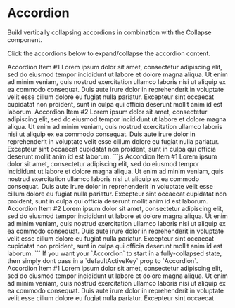 
<GithubSource name="AccordionDocs.mdx" />

# Accordion

<p class="lead">
  Build vertically collapsing accordions in combination with the Collapse
  component.
</p>

Click the accordions below to expand/collapse the accordion content.

<div class="row gy-5 pt-3">

  <Example title="Basic Example">
    <Example.Preview>
      <Accordion defaultActiveKey="0">
        <Accordion.Item eventKey="0">
          <Accordion.Header>Accordion Item #1</Accordion.Header>
          <Accordion.Body>
            Lorem ipsum dolor sit amet, consectetur adipiscing elit, sed do eiusmod tempor incididunt ut labore et dolore magna aliqua. Ut enim
            ad minim veniam, quis nostrud exercitation ullamco laboris nisi ut aliquip ex ea commodo consequat. Duis aute irure dolor in
            reprehenderit in voluptate velit esse cillum dolore eu fugiat nulla pariatur. Excepteur sint occaecat cupidatat non proident, sunt in
            culpa qui officia deserunt mollit anim id est laborum.
          </Accordion.Body>
        </Accordion.Item>
        <Accordion.Item eventKey="1">
          <Accordion.Header>Accordion Item #2</Accordion.Header>
          <Accordion.Body>
            Lorem ipsum dolor sit amet, consectetur adipiscing elit, sed do eiusmod tempor incididunt ut labore et dolore magna aliqua. Ut enim
            ad minim veniam, quis nostrud exercitation ullamco laboris nisi ut aliquip ex ea commodo consequat. Duis aute irure dolor in
            reprehenderit in voluptate velit esse cillum dolore eu fugiat nulla pariatur. Excepteur sint occaecat cupidatat non proident, sunt in
            culpa qui officia deserunt mollit anim id est laborum.
          </Accordion.Body>
        </Accordion.Item>
      </Accordion>
    </Example.Preview>
    <Example.Code>
      ```js
      <Accordion defaultActiveKey="0">
        <Accordion.Item eventKey="0">
          <Accordion.Header>Accordion Item #1</Accordion.Header>
          <Accordion.Body>
            Lorem ipsum dolor sit amet, consectetur adipiscing elit, sed do eiusmod tempor incididunt ut labore et dolore magna aliqua. Ut enim
            ad minim veniam, quis nostrud exercitation ullamco laboris nisi ut aliquip ex ea commodo consequat. Duis aute irure dolor in
            reprehenderit in voluptate velit esse cillum dolore eu fugiat nulla pariatur. Excepteur sint occaecat cupidatat non proident, sunt in
            culpa qui officia deserunt mollit anim id est laborum.
          </Accordion.Body>
        </Accordion.Item>
        <Accordion.Item eventKey="1">
          <Accordion.Header>Accordion Item #2</Accordion.Header>
          <Accordion.Body>
            Lorem ipsum dolor sit amet, consectetur adipiscing elit, sed do eiusmod tempor incididunt ut labore et dolore magna aliqua. Ut enim
            ad minim veniam, quis nostrud exercitation ullamco laboris nisi ut aliquip ex ea commodo consequat. Duis aute irure dolor in
            reprehenderit in voluptate velit esse cillum dolore eu fugiat nulla pariatur. Excepteur sint occaecat cupidatat non proident, sunt in
            culpa qui officia deserunt mollit anim id est laborum.
          </Accordion.Body>
        </Accordion.Item>
      </Accordion>
      ```
    </Example.Code>
  </Example>

  <Example title="Fully Collapsed State" >
    <Example.Intro>
      If you want your `Accordion` to start in a fully-collapsed state, then simply dont pass in a `defaultActiveKey` prop to `Accordion`.
    </Example.Intro>
    <Example.Preview>
      <Accordion>
        <Accordion.Item eventKey="0">
          <Accordion.Header>Accordion Item #1</Accordion.Header>
          <Accordion.Body>
            Lorem ipsum dolor sit amet, consectetur adipiscing elit, sed do eiusmod tempor incididunt ut labore et dolore magna aliqua. Ut enim
            ad minim veniam, quis nostrud exercitation ullamco laboris nisi ut aliquip ex ea commodo consequat. Duis aute irure dolor in
            reprehenderit in voluptate velit esse cillum dolore eu fugiat nulla pariatur. Excepteur sint occaecat cupidatat non proident, sunt in
            culpa qui officia deserunt mollit anim id est laborum.
          </Accordion.Body>
        </Accordion.Item>
        <Accordion.Item eventKey="1">
          <Accordion.Header>Accordion Item #2</Accordion.Header>
          <Accordion.Body>
            Lorem ipsum dolor sit amet, consectetur adipiscing elit, sed do eiusmod tempor incididunt ut labore et dolore magna aliqua. Ut enim
            ad minim veniam, quis nostrud exercitation ullamco laboris nisi ut aliquip ex ea commodo consequat. Duis aute irure dolor in
            reprehenderit in voluptate velit esse cillum dolore eu fugiat nulla pariatur. Excepteur sint occaecat cupidatat non proident, sunt in
            culpa qui officia deserunt mollit anim id est laborum.
          </Accordion.Body>
        </Accordion.Item>
      </Accordion>
    </Example.Preview>
    <Example.Code>
      ```js
      <Accordion>
        <Accordion.Item eventKey="0">
          <Accordion.Header>Accordion Item #1</Accordion.Header>
          <Accordion.Body>
            Lorem ipsum dolor sit amet, consectetur adipiscing elit, sed do eiusmod tempor incididunt ut labore et dolore magna aliqua. Ut enim
            ad minim veniam, quis nostrud exercitation ullamco laboris nisi ut aliquip ex ea commodo consequat. Duis aute irure dolor in
            reprehenderit in voluptate velit esse cillum dolore eu fugiat nulla pariatur. Excepteur sint occaecat cupidatat non proident, sunt in
            culpa qui officia deserunt mollit anim id est laborum.
          </Accordion.Body>
        </Accordion.Item>
        <Accordion.Item eventKey="1">
          <Accordion.Header>Accordion Item #2</Accordion.Header>
          <Accordion.Body>
            Lorem ipsum dolor sit amet, consectetur adipiscing elit, sed do eiusmod tempor incididunt ut labore et dolore magna aliqua. Ut enim
            ad minim veniam, quis nostrud exercitation ullamco laboris nisi ut aliquip ex ea commodo consequat. Duis aute irure dolor in
            reprehenderit in voluptate velit esse cillum dolore eu fugiat nulla pariatur. Excepteur sint occaecat cupidatat non proident, sunt in
            culpa qui officia deserunt mollit anim id est laborum.
          </Accordion.Body>
        </Accordion.Item>
      </Accordion>
      ```
    </Example.Code>
  </Example>

  <Example title="Flush" >
    <Example.Intro>
      Add `flush` to remove the default background-color, some borders, and some rounded corners to render accordions edge-to-edge with their parent container.
    </Example.Intro>
    <Example.Preview>
      <Accordion defaultActiveKey="0" flush>
        <Accordion.Item eventKey="0">
          <Accordion.Header>Accordion Item #1</Accordion.Header>
          <Accordion.Body>
            Lorem ipsum dolor sit amet, consectetur adipiscing elit, sed do eiusmod tempor incididunt ut labore et dolore magna aliqua. Ut enim
            ad minim veniam, quis nostrud exercitation ullamco laboris nisi ut aliquip ex ea commodo consequat. Duis aute irure dolor in
            reprehenderit in voluptate velit esse cillum dolore eu fugiat nulla pariatur. Excepteur sint occaecat cupidatat non proident, sunt in
            culpa qui officia deserunt mollit anim id est laborum.
          </Accordion.Body>
        </Accordion.Item>
        <Accordion.Item eventKey="1">
          <Accordion.Header>Accordion Item #2</Accordion.Header>
          <Accordion.Body>
            Lorem ipsum dolor sit amet, consectetur adipiscing elit, sed do eiusmod tempor incididunt ut labore et dolore magna aliqua. Ut enim
            ad minim veniam, quis nostrud exercitation ullamco laboris nisi ut aliquip ex ea commodo consequat. Duis aute irure dolor in
            reprehenderit in voluptate velit esse cillum dolore eu fugiat nulla pariatur. Excepteur sint occaecat cupidatat non proident, sunt in
            culpa qui officia deserunt mollit anim id est laborum.
          </Accordion.Body>
        </Accordion.Item>
      </Accordion>
    </Example.Preview>
    <Example.Code>
      ```js
      <Accordion defaultActiveKey="0" flush>
        <Accordion.Item eventKey="0">
          <Accordion.Header>Accordion Item #1</Accordion.Header>
          <Accordion.Body>
            Lorem ipsum dolor sit amet, consectetur adipiscing elit, sed do eiusmod tempor incididunt ut labore et dolore magna aliqua. Ut enim
            ad minim veniam, quis nostrud exercitation ullamco laboris nisi ut aliquip ex ea commodo consequat. Duis aute irure dolor in
            reprehenderit in voluptate velit esse cillum dolore eu fugiat nulla pariatur. Excepteur sint occaecat cupidatat non proident, sunt in
            culpa qui officia deserunt mollit anim id est laborum.
          </Accordion.Body>
        </Accordion.Item>
        <Accordion.Item eventKey="1">
          <Accordion.Header>Accordion Item #2</Accordion.Header>
          <Accordion.Body>
            Lorem ipsum dolor sit amet, consectetur adipiscing elit, sed do eiusmod tempor incididunt ut labore et dolore magna aliqua. Ut enim
            ad minim veniam, quis nostrud exercitation ullamco laboris nisi ut aliquip ex ea commodo consequat. Duis aute irure dolor in
            reprehenderit in voluptate velit esse cillum dolore eu fugiat nulla pariatur. Excepteur sint occaecat cupidatat non proident, sunt in
            culpa qui officia deserunt mollit anim id est laborum.
          </Accordion.Body>
        </Accordion.Item>
      </Accordion>
      ```
    </Example.Code>
  </Example>

  <Example title="Always open" >
    <Example.Intro>
      You can make accordion items stay open when another item is opened by using the `alwaysOpen` prop. If you're looking to
      control the component, you must use an array of strings for `activeKey` or `defaultActiveKey`.
    </Example.Intro>
    <Example.Preview>
      <Accordion defaultActiveKey={["0"]} alwaysOpen>
        <Accordion.Item eventKey="0">
          <Accordion.Header>Accordion Item #1</Accordion.Header>
          <Accordion.Body>
            Lorem ipsum dolor sit amet, consectetur adipiscing elit, sed do eiusmod tempor incididunt ut labore et dolore magna aliqua. Ut enim
            ad minim veniam, quis nostrud exercitation ullamco laboris nisi ut aliquip ex ea commodo consequat. Duis aute irure dolor in
            reprehenderit in voluptate velit esse cillum dolore eu fugiat nulla pariatur. Excepteur sint occaecat cupidatat non proident, sunt in
            culpa qui officia deserunt mollit anim id est laborum.
          </Accordion.Body>
        </Accordion.Item>
        <Accordion.Item eventKey="1">
          <Accordion.Header>Accordion Item #2</Accordion.Header>
          <Accordion.Body>
            Lorem ipsum dolor sit amet, consectetur adipiscing elit, sed do eiusmod tempor incididunt ut labore et dolore magna aliqua. Ut enim
            ad minim veniam, quis nostrud exercitation ullamco laboris nisi ut aliquip ex ea commodo consequat. Duis aute irure dolor in
            reprehenderit in voluptate velit esse cillum dolore eu fugiat nulla pariatur. Excepteur sint occaecat cupidatat non proident, sunt in
            culpa qui officia deserunt mollit anim id est laborum.
          </Accordion.Body>
        </Accordion.Item>
      </Accordion>
    </Example.Preview>
    <Example.Code>
      ```js
      <Accordion defaultActiveKey={["0"]} alwaysOpen>
        <Accordion.Item eventKey="0">
          <Accordion.Header>Accordion Item #1</Accordion.Header>
          <Accordion.Body>
            Lorem ipsum dolor sit amet, consectetur adipiscing elit, sed do eiusmod tempor incididunt ut labore et dolore magna aliqua. Ut enim
            ad minim veniam, quis nostrud exercitation ullamco laboris nisi ut aliquip ex ea commodo consequat. Duis aute irure dolor in
            reprehenderit in voluptate velit esse cillum dolore eu fugiat nulla pariatur. Excepteur sint occaecat cupidatat non proident, sunt in
            culpa qui officia deserunt mollit anim id est laborum.
          </Accordion.Body>
        </Accordion.Item>
        <Accordion.Item eventKey="1">
          <Accordion.Header>Accordion Item #2</Accordion.Header>
          <Accordion.Body>
            Lorem ipsum dolor sit amet, consectetur adipiscing elit, sed do eiusmod tempor incididunt ut labore et dolore magna aliqua. Ut enim
            ad minim veniam, quis nostrud exercitation ullamco laboris nisi ut aliquip ex ea commodo consequat. Duis aute irure dolor in
            reprehenderit in voluptate velit esse cillum dolore eu fugiat nulla pariatur. Excepteur sint occaecat cupidatat non proident, sunt in
            culpa qui officia deserunt mollit anim id est laborum.
          </Accordion.Body>
        </Accordion.Item>
      </Accordion>
      ```
    </Example.Code>
  </Example>

  <AccordionApi />

</div>
